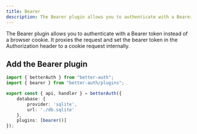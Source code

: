 ```yaml
---
title: Bearer
description: The Bearer plugin allows you to authenticate with a Bearer token instead of a browser cookie.
---
```


The Bearer plugin allows you to authenticate with a Bearer token instead of a browser cookie. It proxies the request and set the bearer token in the Authorization header to a cookie request internally.

## Add the Bearer plugin

```ts title="auth.ts" twoslash
import { betterAuth } from "better-auth";
import { bearer } from "better-auth/plugins";

export const { api, handler } = betterAuth({
    database: {
        provider: 'sqlite',
        url: './db.sqlite'
    },
    plugins: [bearer()]
});
```